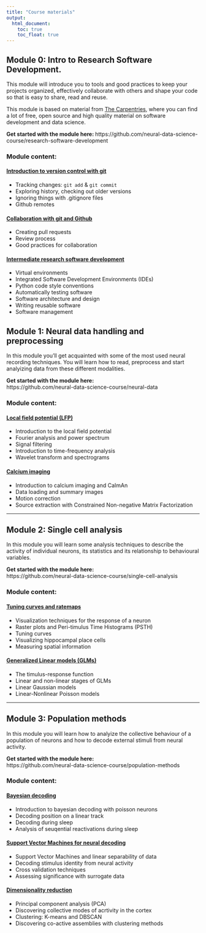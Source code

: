```yaml
---
title: "Course materials"
output: 
  html_document:
    toc: true
    toc_float: true
---
```


## Module 0: Intro to Research Software Development.
This module will introduce you to tools and good practices to keep your projects organized, effectively collaborate with others and shape your code so that is easy to share, read and reuse. 

This module is based on material from [The Carpentries](https://carpentries.org/), where you can find a lot of free, open source and high quality material on software development and data science.

**Get started with the module here: **
https://github.com/neural-data-science-course/research-software-development

### Module content:
#### [Introduction to version control with git](https://github.com/neural-data-science-course/research-software-development/tree/master/01-git-intro)
* Tracking changes: `git add` & `git commit`
* Exploring history, checking out older versions
* Ignoring things with .gitignore files
* Github remotes

#### [Collaboration with git and Github](https://github.com/neural-data-science-course/research-software-development/tree/master/02-git-collaboration)
* Creating pull requests
* Review process
* Good practices for collaboration

#### [Intermediate research software development](https://github.com/neural-data-science-course/research-software-development/tree/master/03-intermediate-python)
* Virtual environments
* Integrated Software Development Environments (IDEs)
* Python code style conventions
* Automatically testing software
* Software architecture and design
* Writing reusable software
* Software management

## Module 1: Neural data handling and preprocessing

In this module you'll get acquainted with some of the most used neural recording techniques. You will learn how to read, preprocess and start analyizing data from these different modalities.


**Get started with the module here: **  
https://github.com/neural-data-science-course/neural-data

### Module content:



#### [Local field potential (LFP)](https://github.com/neural-data-science-course/neural-data/blob/master/01-local_field_potential/local-field-potential.ipynb)
- Introduction to the local field potential
- Fourier analysis and power spectrum
- Signal filtering
- Introduction to time-frequency analysis
- Wavelet transform and spectrograms


#### [Calcium imaging](https://github.com/neural-data-science-course/neural-data/blob/master/03-calcium_imaging/calcium_imaging.ipynb) 
- Introduction to calcium imaging and CaImAn
- Data loading and summary images
- Motion correction
- Source extraction with Constrained Non-negative Matrix Factorization


---

## Module 2: Single cell analysis

In this module you will learn some analysis techniques to describe the activity of individual neurons, its statistics and its relationship to behavioural variables. 

**Get started with the module here: **  
https://github.com/neural-data-science-course/single-cell-analysis

### Module content:

#### [Tuning curves and ratemaps](https://github.com/neural-data-science-course/single-cell-analysis/blob/master/01-tuning-curves/tuning-curves.ipynb)
- Visualization techniques for the response of a neuron
- Raster plots and Peri-timulus Time Histograms (PSTH)
- Tuning curves
- Visualizing hippocampal place cells
- Measuring spatial information

#### [Generalized Linear models (GLMs)](https://github.com/neural-data-science-course/single-cell-analysis/blob/master/02-GLMs/GLMs.ipynb)
- The timulus-response function
- Linear and non-linear stages of GLMs
- Linear Gaussian models
- Linear-Nonlinear Poisson models

---

## Module 3: Population methods

In this module you will learn how to analyize the collective behaviour of a population of neurons and how to decode external stimuli from neural activity.

**Get started with the module here: **  
https://github.com/neural-data-science-course/population-methods

### Module content:

#### [Bayesian decoding](https://github.com/neural-data-science-course/population-methods/blob/main/02-bayes-decoding/bayes-decoding.ipynb)
- Introduction to bayesian decoding with poisson neurons
- Decoding position on a linear track
- Decoding during sleep
- Analysis of seuqential reactivations during sleep

#### [Support Vector Machines for neural decoding](https://github.com/neural-data-science-course/population-methods/blob/main/03-SVM-decoding/SVM-decoding.ipynb)
- Support Vector Machines and linear separability of data
- Decoding stimulus identity from neural activity
- Cross validation techniques
- Assessing significance with surrogate data

#### [Dimensionality reduction](https://github.com/neural-data-science-course/population-methods/blob/main/01-dimensionality-reduction/dimensionality_reduction.ipynb)
- Principal component analysis (PCA)
- Discovering collective modes of acrtivity in the cortex
- Clustering: K-means and DBSCAN
- Discovering co-active assemblies with clustering methods


